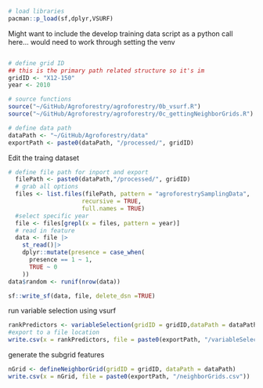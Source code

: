 ```r
# load libraries 
pacman::p_load(sf,dplyr,VSURF)
```

Might want to include the develop training data script as a python call here... would need to work through setting the venv 

```python

```



```r
# define grid ID 
## this is the primary path related structure so it's im
gridID <- "X12-150"
year <- 2010
```



```r
# source functions 
source("~/GitHub/Agroforestry/agroforestry/0b_vsurf.R")
source("~/GitHub/Agroforestry/agroforestry/0c_gettingNeighborGrids.R")

# define data path 
dataPath <- "~/GitHub/Agroforestry/data"
exportPath <- paste0(dataPath, "/processed/", gridID)
```



Edit the traing dataset 
```r
# define file path for inport and export 
  filePath <- paste0(dataPath,"/processed/", gridID)
  # grab all options 
  files <- list.files(filePath, pattern = "agroforestrySamplingData",
                     recursive = TRUE,
                     full.names = TRUE)
  #select specific year 
  file <- files[grepl(x = files, pattern = year)]
  # read in feature
  data <- file |>
    st_read()|> 
    dplyr::mutate(presence = case_when(
      presence == 1 ~ 1,
      TRUE ~ 0
    ))
data$random <- runif(nrow(data))

sf::write_sf(data, file, delete_dsn =TRUE)


```


run variable selection using vsurf
```r
rankPredictors <- variableSelection(gridID = gridID,dataPath = dataPath, year = year)
#export to a file location 
write.csv(x = rankPredictors, file = paste0(exportPath, "/variableSelection",year,".csv"))
```


generate the subgrid features 

```r
nGrid <- defineNeighborGrid(gridID = gridID, dataPath = dataPath)
write.csv(x = nGrid, file = paste0(exportPath, "/neighborGrids.csv"))
```



